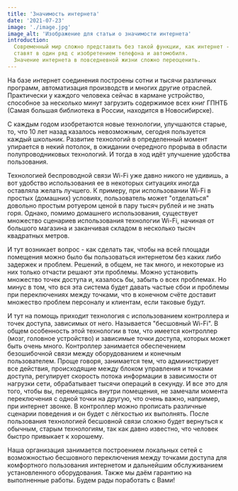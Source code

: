 ```yaml
---
title: 'Значимость интернета'
date: '2021-07-23'
image: './image.jpg'
image_alt: 'Изображение для статьи о значимости интернета'
introduction:
  Современный мир сложно представить без такой функции, как интернет - недаром его изобретение
  ставят в один ряд с изобретением телефона и автомобиля.
  Значение интернета в повседневной жизни сложно переоценить.
---
```


<p class="article__content">
  На базе интернет соединения построены сотни и тысячи различных программ,
  автоматизация производств и многих другие отраслей. Практически у каждого
  человека сейчас в кармане устройство, способное за несколько минут загрузить
  содержимое всех книг ГПНТБ (Самая большая библиотека в России, находится в
  Новосибирске).
</p>

<p class="article__content">
  С каждым годом изобретаются новые технологии, улучшаются старые, то, что 10
  лет назад казалось невозможным, сегодня пользуется каждый школьник. Развитие
  технологий в определенный момент упирается в некий потолок, в ожидании
  очередного прорыва в области полупроводниковых технологий. И тогда в ход идёт
  улучшение удобства пользования.
</p>

<p class="article__content">
  Технологией беспроводной связи Wi-Fi уже давно никого не удивишь, а вот
  удобство использования ее в некоторых ситуациях иногда оставляла желать
  лучшего. К примеру, при использовании Wi-Fi в простых (домашних) условиях,
  пользователь может "отделаться" довольно простым ротуером ценой в пару тысяч
  рублей и не знать горя. Однако, помимо домашнего использования, существует
  множество сценариев использования технологии Wi-Fi, начиная от большого
  магазина и заканчивая складом в несколько тысяч квадратных метров.
</p>

<p class="article__content">
  И тут возникает вопрос - как сделать так, чтобы на всей площади помещения
  можно было бы пользоваться интернетом без каких либо задержек и проблем.
  Решений, в общем, не так много, и некоторые из них только отчасти решают эти
  проблемы. Можно установить множество точек доступа и, казалось бы, забыть о
  всех проблемах. Но минус в том, что вся эта система будет давать частые сбои и
  проблемы при переключениях между точками, что в конечном счёте доставит
  множество проблем персоналу и клиентам, если таковые будут.
</p>

<p class="article__content">
  И тут на помощь приходит технология с использованием контроллера и точек
  доступа, зависимых от него. Называется "бесшовный Wi-Fi". В общем особенность
  этой технологии в том, что имеется контроллер (мозг, головное устройство) и
  зависимые точки доступа, которых может быть очень много. Контроллер занимается
  обеспечением безошибочной связи между оборудованием и конечным пользователем.
  Проще говоря, занимается тем, что администрирует все действия, происходящие
  между блоком управления и точками доступа, регулирует скорость потока
  информации в зависимости от нагрузки сети, обрабатывает тысячи операций в
  секунду. И все это для того, чтобы вы, перемещаясь внутри помещения, не
  замечали момента переключения с одной точки на другую, что очень важно,
  например, при интернет звонке. В контроллер можно прописать различные сценарии
  поведения и он будет с лёгкостью их выполнять. После пользования технологией
  бесшовной связи сложно будет вернуться к обычным, старым технологиям, так как
  давно известно, что человек быстро привыкает к хорошему.
</p>

<p class="article__content">
  Наша организация занимается построением локальных сетей с возможностью
  бесшовного переключения между точками доступа для комфортного пользования
  интернетом и дальнейшим обслуживанием установленного оборудования. Также мы
  даём гарантию на выполненные работы. Будем рады поработать с Вами!
</p>
